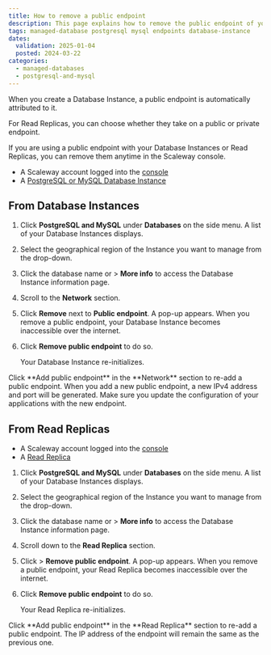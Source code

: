 ```yaml
---
title: How to remove a public endpoint
description: This page explains how to remove the public endpoint of your Database Instance or Read Replica
tags: managed-database postgresql mysql endpoints database-instance
dates:
  validation: 2025-01-04
  posted: 2024-03-22
categories:
  - managed-databases
  - postgresql-and-mysql
---
```



When you create a Database Instance, a public endpoint is automatically attributed to it.

For Read Replicas, you can choose whether they take on a public or private endpoint.

If you are using a public endpoint with your Database Instances or Read Replicas, you can remove them anytime in the Scaleway console.

<Requirements />

- A Scaleway account logged into the [console](https://console.scaleway.com)
- A [PostgreSQL or MySQL Database Instance](/managed-databases-for-postgresql-and-mysql/quickstart/)

## From Database Instances

1. Click **PostgreSQL and MySQL** under **Databases** on the side menu. A list of your Database Instances displays.
2. Select the geographical region of the Instance you want to manage from the drop-down.
3. Click the database name or <Icon name="more" /> > **More info** to access the Database Instance information page.
4. Scroll to the **Network** section.
5. Click **Remove** next to **Public endpoint**. A pop-up appears.
    <Message type="important">
      When you remove a public endpoint, your Database Instance becomes inaccessible over the internet.
    </Message>
6. Click **Remove public endpoint** to do so.

    Your Database Instance re-initializes.

<Message type="tip">
  Click **Add public endpoint** in the **Network** section to re-add a public endpoint. When you add a new public endpoint, a new IPv4 address and port will be generated. Make sure you update the configuration of your applications with the new endpoint.
</Message>

## From Read Replicas

<Requirements />

- A Scaleway account logged into the [console](https://console.scaleway.com)
- A [Read Replica](/managed-databases-for-postgresql-and-mysql/how-to/create-read-replica/)

1. Click **PostgreSQL and MySQL** under **Databases** on the side menu. A list of your Database Instances displays.
2. Select the geographical region of the Instance you want to manage from the drop-down.
3. Click the database name or <Icon name="more" /> > **More info** to access the Database Instance information page.
4. Scroll down to the **Read Replica** section.
5. Click <Icon name="more" /> > **Remove public endpoint**. A pop-up appears.
    <Message type="important">
      When you remove a public endpoint, your Read Replica becomes inaccessible over the internet.
    </Message>
6. Click **Remove public endpoint** to do so.

    Your Read Replica re-initializes.

<Message type="tip">
  Click **Add public endpoint** in the **Read Replica** section to re-add a public endpoint. The IP address of the endpoint will remain the same as the previous one.
</Message>


